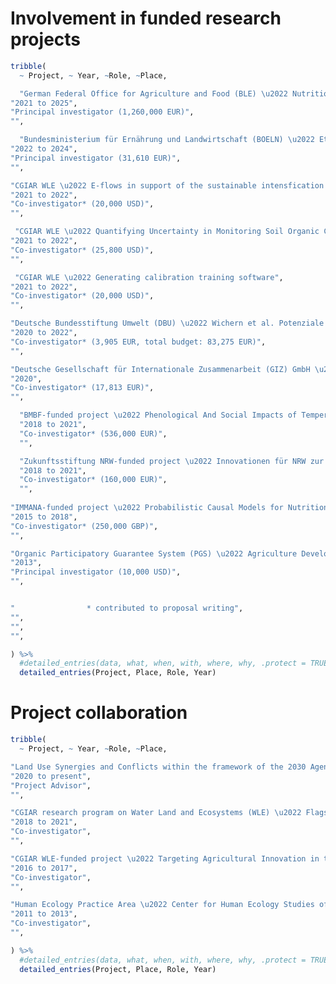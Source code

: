 # Involvement in funded research projects

```r
tribble(
  ~ Project, ~ Year, ~Role, ~Place,

  "German Federal Office for Agriculture and Food (BLE) \u2022 Nutrition Intervention Forecasting and Monitoring (NIFAM)", 
"2021 to 2025", 
"Principal investigator (1,260,000 EUR)",
"",

  "Bundesministerium für Ernährung und Landwirtschaft (BOELN) \u2022 Etablierung von Priming an Tomaten- Jungpflanzen als Pflanzenschutzverfahren mi Gartenbau (HortiPrimed)", 
"2022 to 2024", 
"Principal investigator (31,610 EUR)",
"",

"CGIAR WLE \u2022 E-flows in support of the sustainable intensfication of agriculture in the Limpopo River Basin", 
"2021 to 2022", 
"Co-investigator* (20,000 USD)",
"",

 "CGIAR WLE \u2022 Quantifying Uncertainty in Monitoring Soil Organic Carbon Stock and Greenhouse Gas Emissions", 
"2021 to 2022", 
"Co-investigator* (25,800 USD)",
"",

 "CGIAR WLE \u2022 Generating calibration training software", 
"2021 to 2022", 
"Co-investigator* (20,000 USD)",
"",

"Deutsche Bundesstiftung Umwelt (DBU) \u2022 Wichern et al. Potenziale und Hindernisse einer regionalen Nährstoffkreislaufwirtschaft", 
"2020 to 2022",
"Co-investigator* (3,905 EUR, total budget: 83,275 EUR)",
"",

"Deutsche Gesellschaft für Internationale Zusammenarbeit (GIZ) GmbH \u2022 The Action Alliance for Sustainable Bananas (ABNB) project, Germany \u2022 Modelling the climate change mitigation and adaptation effects of certification measures", 
"2020", 
"Co-investigator* (17,813 EUR)",
"",

  "BMBF-funded project \u2022 Phenological And Social Impacts of Temperature increase – climatic consequences for fruit production in Tunisia, Chile and Germany (2017-2020) \u2022 Probabilistic modelling and decision analysis in fruit production", 
  "2018 to 2021", 
  "Co-investigator* (536,000 EUR)", 
  "",

  "Zukunftsstiftung NRW-funded project \u2022 Innovationen für NRW zur Steigerung der Ressourceneffizienz und Umweltverträglichkeit im Gartenbau (2018-2021) \u2022 Application of decision analysis approaches for assisting Calluna growers in Germany", 
  "2018 to 2021", 
  "Co-investigator* (160,000 EUR)",
  "",
  
"IMMANA-funded project \u2022 Probabilistic Causal Models for Nutrition Outcomes of Agricultural Actions \u2022 Development of a decision analysis approach based on Bayesian Networks for supporting development decisions in Uganda and Kenya",
"2015 to 2018",	
"Co-investigator* (250,000 GBP)",
"",

"Organic Participatory Guarantee System (PGS) \u2022 Agriculture Development Denmark Asia & Vietnam Farmers Union collaborative project, Vietnam \u2022 Survey and analysis of PGS farm performance", 
"2013", 
"Principal investigator (10,000 USD)",
"",


"                * contributed to proposal writing", 
"", 
"",
"",

) %>% 
  #detailed_entries(data, what, when, with, where, why, .protect = TRUE
  detailed_entries(Project, Place, Role, Year)
```


# Project collaboration

```r
tribble(
  ~ Project, ~ Year, ~Role, ~Place,

"Land Use Synergies and Conflicts within the framework of the 2030 Agenda \u2022 funded by the German Federal Ministry of Education and Research under the Social-ecological Research funding priority", 
"2020 to present", 
"Project Advisor",
"",

"CGIAR research program on Water Land and Ecosystems (WLE) \u2022 Flagship 5, Enhancing Sustainability across Agricultural Systems (ESA) \u2022 Providing tools to help improve decisions and investments for more sustainable agricultural landscapes", 
"2018 to 2021", 
"Co-investigator",
"",

"CGIAR WLE-funded project \u2022 Targeting Agricultural Innovation in the northern Volta basin \u2022 Probabilistic impact modelling for reservoir protection in Burkina Faso", 
"2016 to 2017",
"Co-investigator",
"",

"Human Ecology Practice Area \u2022 Center for Human Ecology Studies of Highlands \u2022 Ethnobotany studies with indigenous healers in Laos and Vietnam", 
"2011 to 2013", 
"Co-investigator",
"",

) %>% 
  #detailed_entries(data, what, when, with, where, why, .protect = TRUE
  detailed_entries(Project, Place, Role, Year)
```



